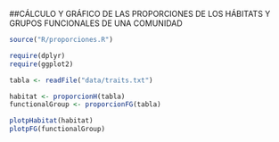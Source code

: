 ##CÁLCULO Y GRÁFICO DE LAS PROPORCIONES DE LOS HÁBITATS Y GRUPOS FUNCIONALES DE UNA COMUNIDAD

```r
source("R/proporciones.R")

require(dplyr)
require(ggplot2)

tabla <- readFile("data/traits.txt")

habitat <- proporcionH(tabla)
functionalGroup <- proporcionFG(tabla)

plotpHabitat(habitat)
plotpFG(functionalGroup)

```

